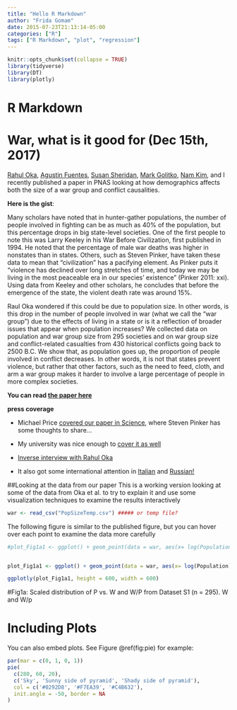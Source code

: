 ```yaml
---
title: "Hello R Markdown"
author: "Frida Gomam"
date: 2015-07-23T21:13:14-05:00
categories: ["R"]
tags: ["R Markdown", "plot", "regression"]
---
```


```r
knitr::opts_chunk$set(collapse = TRUE)
library(tidyverse)
library(DT)
library(plotly)
```

# R Markdown

# War, what is it good for (Dec 15th, 2017)  

[Rahul Oka](http://anthropology.nd.edu/faculty-and-staff/faculty-by-alpha/rahul-oka/), [Agustin Fuentes](http://anthropology.nd.edu/faculty-and-staff/faculty-by-alpha/agustin-fuentes/), [Susan Sheridan](http://anthropology.nd.edu/faculty-and-staff/faculty-by-alpha/susan-sheridan/), [Mark Golitko](http://anthropology.nd.edu/faculty-and-staff/faculty-by-alpha/mark-golitko/), [Nam Kim](https://www.anthropology.wisc.edu/staff/kim-nam-c/), and I recently published a paper in PNAS looking at how demographics affects both the size of a war group and conflict causalities. 

 __Here is the gist__: 

       
Many scholars have noted that in hunter-gather populations, the number of people involved in fighting can be as much as 40% of the population, but this percentage drops in big state-level societies. One of the first people to note this was Larry Keeley in his War Before Civilization, first published in 1994. He noted that the percentage of male war deaths was higher in nonstates than in states. Others, such as Steven Pinker, have taken these data to mean that “civilization” has a pacifying element. As Pinker puts it “violence has declined over long stretches of time, and today we may be living in the most peaceable era in our species’  existence” (Pinker 2011: xxi). Using data from Keeley and other scholars, he concludes that before the emergence of the state, the violent death rate was around 15%.

Raul Oka wondered if this could be due to population size. In other words, is this drop in the number of people involved in war (what we call the “war group”) due to the effects of living in a state or is it a reflection of broader issues that appear when population increases?
We collected data on population and war group size from 295 societies and on war group size and conflict-related casualties from 430 historical conflicts going back to 2500 B.C. We show that, as population goes up, the proportion of people involved in conflict decreases.  In other words, it is not that states prevent violence, but rather that other factors, such as the need to feed, cloth, and arm a war group makes it harder to involve a large percentage of people in more complex societies. 

__You can read [the paper here](http://www.pnas.org/content/early/2017/12/07/1713972114.short?rss=1)__

**press coverage**

* Michael Price [covered our paper in Science](http://www.sciencemag.org/news/2017/12/why-human-society-isn-t-more-or-less-violent-past), where Steven Pinker has some thoughts to share...

* My university was nice enough to [cover it as well](https://today.appstate.edu/2017/12/13/war-group)

* [Inverse interview with Rahul Oka](https://www.inverse.com/article/39263-war-groups-are-humans-history-more-less-violent)



* It also got some international attention in [Italian]( https://www.galileonet.it/2017/12/violenza-civilizzazione-guerre/) and [Russian!]( https://www.nkj.ru/news/32809/)



##Looking at the data from our paper
This is a working version looking at some of the data from Oka et al. to try to explain it and use some visualization techniques to examine the results interactively


```r
war <- read_csv("PopSizeTemp.csv") ##### or temp file?
```


The following figure is similar to the published figure, but you can hover over each point to examine the data more carefully


```r
#plot_Fig1a1 <- ggplot() + geom_point(data = war, aes(x= log(Population), y = log(Overall_War_Group_Size_W), color = Time_Type))+ geom_smooth(data = war, aes(x= log(Population), y = log(Overall_War_Group_Size_W), group=1),method="lm") + geom_point(data= war, aes(x= log(Population), y = log(W.P), color = Time_Type)) + geom_smooth(data = war, aes(x= log(Population), y = log(W.P), group=1),method="lm")


plot_Fig1a1 <- ggplot() + geom_point(data = war, aes(x= log(Population), y = log(Overall_War_Group_Size_W), color = Time_Type, text = paste("Society: ", Society) ))+ geom_smooth(data = war, aes(x= log(Population), y = log(Overall_War_Group_Size_W), group=1),method="lm") + geom_point(data= war, aes(x= log(Population), y = log(W.P), color = Time_Type, text = paste("Society: ", Society))) + geom_smooth(data = war, aes(x= log(Population), y = log(W.P), group=1),method="lm")

```


```r
ggplotly(plot_Fig1a1, height = 600, width = 600)
```
#Fig1a: Scaled distribution of P vs. W and W/P from Dataset S1 (n = 295). W and W/p







# Including Plots

You can also embed plots. See Figure \@ref(fig:pie) for example:

```r
par(mar = c(0, 1, 0, 1))
pie(
  c(280, 60, 20),
  c('Sky', 'Sunny side of pyramid', 'Shady side of pyramid'),
  col = c('#0292D8', '#F7EA39', '#C4B632'),
  init.angle = -50, border = NA
)
```

